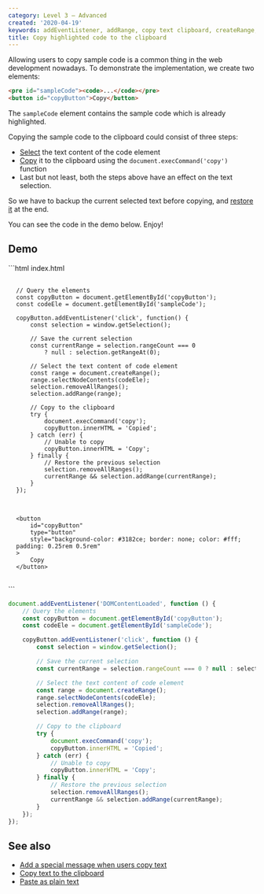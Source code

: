 ```yaml
---
category: Level 3 — Advanced
created: '2020-04-19'
keywords: addEventListener, addRange, copy text clipboard, createRange, execCommand, getRangeAt, getSelection, rangeCount, removeAllRanges, selectNodeContents, window get selection
title: Copy highlighted code to the clipboard
---
```


Allowing users to copy sample code is a common thing in the web development nowadays.
To demonstrate the implementation, we create two elements:

```html
<pre id="sampleCode"><code>...</code></pre>
<button id="copyButton">Copy</button>
```

The `sampleCode` element contains the sample code which is already highlighted.

Copying the sample code to the clipboard could consist of three steps:

-   [Select](https://phuoc.ng/collection/html-dom/select-the-text-content-of-an-element/) the text content of the code element
-   [Copy](https://phuoc.ng/collection/html-dom/copy-text-to-the-clipboard/) it to the clipboard using the `document.execCommand('copy')` function
-   Last but not least, both the steps above have an effect on the text selection.

So we have to backup the current selected text before copying, and [restore it](https://phuoc.ng/collection/html-dom/save-and-restore-the-text-selection/) at the end.

You can see the code in the demo below. Enjoy!

## Demo

<Playground>
```html index.html
<div style="align-items: center; display: flex; flex-direction: column; justify-content: center; padding: 1rem">
    <div style="margin-bottom: 1rem; width: 100%">
        <pre
            id="sampleCode"
            class="language-js"
        ><code class="language-js"><span class="token comment">// Query the elements</span><br><span class="token keyword">const</span> copyButton <span class="token operator">=</span> document<span class="token punctuation">.</span><span class="token function">getElementById</span><span class="token punctuation">(</span><span class="token string">'copyButton'</span><span class="token punctuation">)</span><span class="token punctuation">;</span><br><span class="token keyword">const</span> codeEle <span class="token operator">=</span> document<span class="token punctuation">.</span><span class="token function">getElementById</span><span class="token punctuation">(</span><span class="token string">'sampleCode'</span><span class="token punctuation">)</span><span class="token punctuation">;</span><br><br>copyButton<span class="token punctuation">.</span><span class="token function">addEventListener</span><span class="token punctuation">(</span><span class="token string">'click'</span><span class="token punctuation">,</span> <span class="token keyword">function</span><span class="token punctuation">(</span><span class="token punctuation">)</span> <span class="token punctuation">{</span><br>    <span class="token keyword">const</span> selection <span class="token operator">=</span> window<span class="token punctuation">.</span><span class="token function">getSelection</span><span class="token punctuation">(</span><span class="token punctuation">)</span><span class="token punctuation">;</span><br><br>    <span class="token comment">// Save the current selection</span><br>    <span class="token keyword">const</span> currentRange <span class="token operator">=</span> selection<span class="token punctuation">.</span>rangeCount <span class="token operator">===</span> <span class="token number">0</span><br>        <span class="token operator">?</span> <span class="token keyword">null</span> <span class="token operator">:</span> selection<span class="token punctuation">.</span><span class="token function">getRangeAt</span><span class="token punctuation">(</span><span class="token number">0</span><span class="token punctuation">)</span><span class="token punctuation">;</span><br><br>    <span class="token comment">// Select the text content of code element</span><br>    <span class="token keyword">const</span> range <span class="token operator">=</span> document<span class="token punctuation">.</span><span class="token function">createRange</span><span class="token punctuation">(</span><span class="token punctuation">)</span><span class="token punctuation">;</span><br>    range<span class="token punctuation">.</span><span class="token function">selectNodeContents</span><span class="token punctuation">(</span>codeEle<span class="token punctuation">)</span><span class="token punctuation">;</span><br>    selection<span class="token punctuation">.</span><span class="token function">removeAllRanges</span><span class="token punctuation">(</span><span class="token punctuation">)</span><span class="token punctuation">;</span><br>    selection<span class="token punctuation">.</span><span class="token function">addRange</span><span class="token punctuation">(</span>range<span class="token punctuation">)</span><span class="token punctuation">;</span><br><br>    <span class="token comment">// Copy to the clipboard</span><br>    <span class="token keyword">try</span> <span class="token punctuation">{</span><br>        document<span class="token punctuation">.</span><span class="token function">execCommand</span><span class="token punctuation">(</span><span class="token string">'copy'</span><span class="token punctuation">)</span><span class="token punctuation">;</span><br>        copyButton<span class="token punctuation">.</span>innerHTML <span class="token operator">=</span> <span class="token string">'Copied'</span><span class="token punctuation">;</span><br>    <span class="token punctuation">}</span> <span class="token keyword">catch</span> <span class="token punctuation">(</span>err<span class="token punctuation">)</span> <span class="token punctuation">{</span><br>        <span class="token comment">// Unable to copy</span><br>        copyButton<span class="token punctuation">.</span>innerHTML <span class="token operator">=</span> <span class="token string">'Copy'</span><span class="token punctuation">;</span><br>    <span class="token punctuation">}</span> <span class="token keyword">finally</span> <span class="token punctuation">{</span><br>        <span class="token comment">// Restore the previous selection</span><br>        selection<span class="token punctuation">.</span><span class="token function">removeAllRanges</span><span class="token punctuation">(</span><span class="token punctuation">)</span><span class="token punctuation">;</span><br>        currentRange <span class="token operator">&amp;&amp;</span> selection<span class="token punctuation">.</span><span class="token function">addRange</span><span class="token punctuation">(</span>currentRange<span class="token punctuation">)</span><span class="token punctuation">;</span><br>    <span class="token punctuation">}</span><br><span class="token punctuation">}</span><span class="token punctuation">)</span><span class="token punctuation">;</span></code></pre>
    </div>

    <button
        id="copyButton"
        type="button"
        style="background-color: #3182ce; border: none; color: #fff; padding: 0.25rem 0.5rem"
    >
        Copy
    </button>
</div>
```

```js script.js
document.addEventListener('DOMContentLoaded', function () {
    // Query the elements
    const copyButton = document.getElementById('copyButton');
    const codeEle = document.getElementById('sampleCode');

    copyButton.addEventListener('click', function () {
        const selection = window.getSelection();

        // Save the current selection
        const currentRange = selection.rangeCount === 0 ? null : selection.getRangeAt(0);

        // Select the text content of code element
        const range = document.createRange();
        range.selectNodeContents(codeEle);
        selection.removeAllRanges();
        selection.addRange(range);

        // Copy to the clipboard
        try {
            document.execCommand('copy');
            copyButton.innerHTML = 'Copied';
        } catch (err) {
            // Unable to copy
            copyButton.innerHTML = 'Copy';
        } finally {
            // Restore the previous selection
            selection.removeAllRanges();
            currentRange && selection.addRange(currentRange);
        }
    });
});
```
</Playground>

## See also

-   [Add a special message when users copy text](https://phuoc.ng/collection/html-dom/add-a-special-message-when-users-copy-text/)
-   [Copy text to the clipboard](https://phuoc.ng/collection/html-dom/copy-text-to-the-clipboard/)
-   [Paste as plain text](https://phuoc.ng/collection/html-dom/paste-as-plain-text/)
